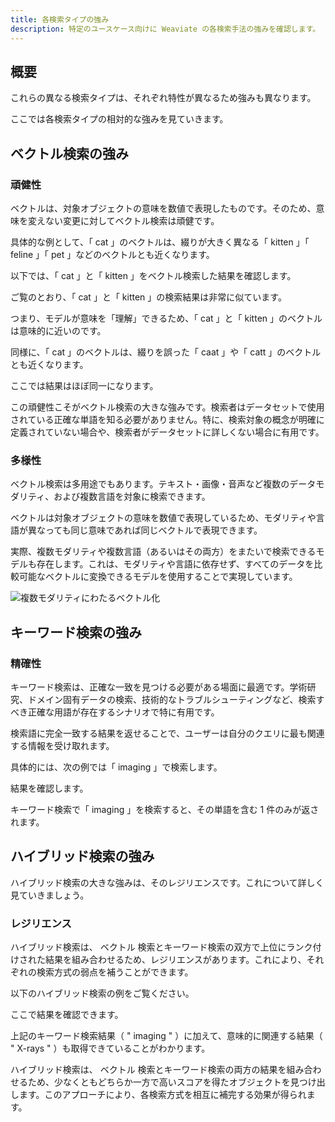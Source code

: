 ```yaml
---
title: 各検索タイプの強み
description: 特定のユースケース向けに Weaviate の各検索手法の強みを確認します。
---
```




## <i class="fa-solid fa-square-chevron-right"></i> 概要

これらの異なる検索タイプは、それぞれ特性が異なるため強みも異なります。

ここでは各検索タイプの相対的な強みを見ていきます。

## <i class="fa-solid fa-square-chevron-right"></i> ベクトル検索の強み

### <i class="fa-solid fa-chalkboard"></i> 頑健性

ベクトルは、対象オブジェクトの意味を数値で表現したものです。そのため、意味を変えない変更に対してベクトル検索は頑健です。

具体的な例として、「 cat 」のベクトルは、綴りが大きく異なる「 kitten 」「 feline 」「 pet 」などのベクトルとも近くなります。

以下では、「 cat 」と「 kitten 」をベクトル検索した結果を確認します。

<Tabs groupId="languages">

 <TabItem value="py" label="Python">
    <FilteredTextBlock
      text={PyCode}
      startMarker="# START robustnessExampleWords"
      endMarker="# END robustnessExampleWords"
      language="py"
    />
  </TabItem>

</Tabs>

ご覧のとおり、「 cat 」と「 kitten 」の検索結果は非常に似ています。

つまり、モデルが意味を「理解」できるため、「 cat 」と「 kitten 」のベクトルは意味的に近いのです。

<FilteredTextBlock
  text={PyCode}
  startMarker="# START responseRobustnessExampleWords"
  endMarker="# END responseRobustnessExampleWords"
  language="json"
/>

同様に、「 cat 」のベクトルは、綴りを誤った「 caat 」や「 catt 」のベクトルとも近くなります。

<Tabs groupId="languages">

 <TabItem value="py" label="Python">
    <FilteredTextBlock
      text={PyCode}
      startMarker="# START robustnessExampleSpelling"
      endMarker="# END robustnessExampleSpelling"
      language="py"
    />
  </TabItem>

</Tabs>

ここでは結果はほぼ同一になります。

<FilteredTextBlock
  text={PyCode}
  startMarker="# START responseRobustnessExampleSpelling"
  endMarker="# END responseRobustnessExampleSpelling"
  language="json"
/>

この頑健性こそがベクトル検索の大きな強みです。検索者はデータセットで使用されている正確な単語を知る必要がありません。特に、検索対象の概念が明確に定義されていない場合や、検索者がデータセットに詳しくない場合に有用です。

### <i class="fa-solid fa-chalkboard"></i> 多様性

ベクトル検索は多用途でもあります。テキスト・画像・音声など複数のデータモダリティ、および複数言語を対象に検索できます。

ベクトルは対象オブジェクトの意味を数値で表現しているため、モダリティや言語が異なっても同じ意味であれば同じベクトルで表現できます。

実際、複数モダリティや複数言語（あるいはその両方）をまたいで検索できるモデルも存在します。これは、モダリティや言語に依存せず、すべてのデータを比較可能なベクトルに変換できるモデルを使用することで実現しています。

![複数モダリティにわたるベクトル化](./_img/multimodal_example.png)

## <i class="fa-solid fa-square-chevron-right"></i> キーワード検索の強み

### <i class="fa-solid fa-chalkboard"></i> 精確性

キーワード検索は、正確な一致を見つける必要がある場面に最適です。学術研究、ドメイン固有データの検索、技術的なトラブルシューティングなど、検索すべき正確な用語が存在するシナリオで特に有用です。

検索語に完全一致する結果を返せることで、ユーザーは自分のクエリに最も関連する情報を受け取れます。

具体的には、次の例では「 imaging 」で検索します。

<Tabs groupId="languages">

 <TabItem value="py" label="Python">
    <FilteredTextBlock
      text={PyCode}
      startMarker="# START bm25Example"
      endMarker="# END bm25Example"
      language="py"
    />
  </TabItem>

</Tabs>

結果を確認します。

<FilteredTextBlock
  text={PyCode}
  startMarker="# START bm25Results"
  endMarker="# END bm25Results"
  language="json"
/>

キーワード検索で「 imaging 」を検索すると、その単語を含む 1 件のみが返されます。
## <i class="fa-solid fa-square-chevron-right"></i> ハイブリッド検索の強み

ハイブリッド検索の大きな強みは、そのレジリエンスです。これについて詳しく見ていきましょう。

### <i class="fa-solid fa-chalkboard"></i> レジリエンス

ハイブリッド検索は、 ベクトル 検索とキーワード検索の双方で上位にランク付けされた結果を組み合わせるため、レジリエンスがあります。これにより、それぞれの検索方式の弱点を補うことができます。

以下のハイブリッド検索の例をご覧ください。

<Tabs groupId="languages">

 <TabItem value="py" label="Python">
    <FilteredTextBlock
      text={PyCode}
      startMarker="# START hybridExample"
      endMarker="# END hybridExample"
      language="py"
    />
  </TabItem>

</Tabs>

ここで結果を確認できます。

<FilteredTextBlock
  text={PyCode}
  startMarker="# START hybridResults"
  endMarker="# END hybridResults"
  language="json"
/>

上記のキーワード検索結果（ " imaging " ）に加えて、意味的に関連する結果（ " X-rays " ）も取得できていることがわかります。

ハイブリッド検索は、 ベクトル 検索とキーワード検索の両方の結果を組み合わせるため、少なくともどちらか一方で高いスコアを得たオブジェクトを見つけ出します。このアプローチにより、各検索方式を相互に補完する効果が得られます。


<!-- ## <i class="fa-solid fa-square-chevron-right"></i> Review

<Quiz questions={varName} />

Any quiz questions

### <i class="fa-solid fa-pen-to-square"></i> Review exercise

:::note <i class="fa-solid fa-square-terminal"></i> Exercise
Try out ...
:::

### <i class="fa-solid fa-lightbulb-on"></i> Key takeaways

:::info
Add summary
:::

## Questions and feedback


<DocsFeedback/>

const varName = [{
  questionText: 'questionText',
  answerOptions: [
    {
      answerText: 'answerOne',
      isCorrect: false,
      feedback: 'feedbackOne',
    },
    {
      answerText: 'answerTwo',
      isCorrect: false,
      feedback: 'feedbackTwo',
    },
    {
      answerText: 'answerThree',
      isCorrect: false,
      feedback: 'feedbackThree',
    },
  ]
}]; -->